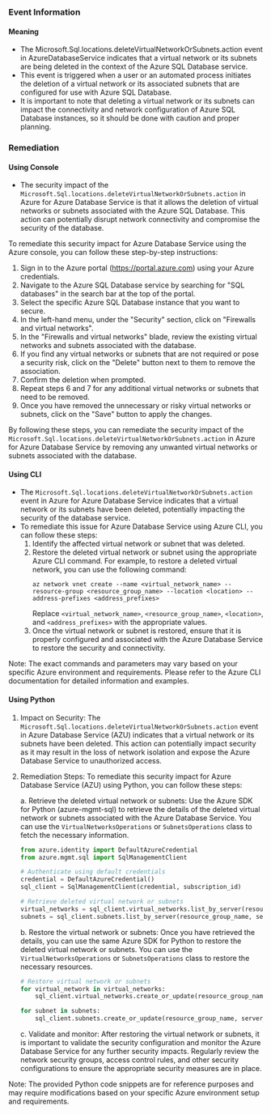 
### Event Information

#### Meaning

- The Microsoft.Sql.locations.deleteVirtualNetworkOrSubnets.action event in AzureDatabaseService indicates that a virtual network or its subnets are being deleted in the context of the Azure SQL Database service.
- This event is triggered when a user or an automated process initiates the deletion of a virtual network or its associated subnets that are configured for use with Azure SQL Database.
- It is important to note that deleting a virtual network or its subnets can impact the connectivity and network configuration of Azure SQL Database instances, so it should be done with caution and proper planning.

### Remediation

#### Using Console

- The security impact of the `Microsoft.Sql.locations.deleteVirtualNetworkOrSubnets.action` in Azure for Azure Database Service is that it allows the deletion of virtual networks or subnets associated with the Azure SQL Database. This action can potentially disrupt network connectivity and compromise the security of the database.

To remediate this security impact for Azure Database Service using the Azure console, you can follow these step-by-step instructions:

1. Sign in to the Azure portal (https://portal.azure.com) using your Azure credentials.
2. Navigate to the Azure SQL Database service by searching for "SQL databases" in the search bar at the top of the portal.
3. Select the specific Azure SQL Database instance that you want to secure.
4. In the left-hand menu, under the "Security" section, click on "Firewalls and virtual networks".
5. In the "Firewalls and virtual networks" blade, review the existing virtual networks and subnets associated with the database.
6. If you find any virtual networks or subnets that are not required or pose a security risk, click on the "Delete" button next to them to remove the association.
7. Confirm the deletion when prompted.
8. Repeat steps 6 and 7 for any additional virtual networks or subnets that need to be removed.
9. Once you have removed the unnecessary or risky virtual networks or subnets, click on the "Save" button to apply the changes.

By following these steps, you can remediate the security impact of the `Microsoft.Sql.locations.deleteVirtualNetworkOrSubnets.action` in Azure for Azure Database Service by removing any unwanted virtual networks or subnets associated with the database.

#### Using CLI

- The `Microsoft.Sql.locations.deleteVirtualNetworkOrSubnets.action` event in Azure for Azure Database Service indicates that a virtual network or its subnets have been deleted, potentially impacting the security of the database service.
- To remediate this issue for Azure Database Service using Azure CLI, you can follow these steps:
  1. Identify the affected virtual network or subnet that was deleted.
  2. Restore the deleted virtual network or subnet using the appropriate Azure CLI command. For example, to restore a deleted virtual network, you can use the following command:
     ```
     az network vnet create --name <virtual_network_name> --resource-group <resource_group_name> --location <location> --address-prefixes <address_prefixes>
     ```
     Replace `<virtual_network_name>`, `<resource_group_name>`, `<location>`, and `<address_prefixes>` with the appropriate values.
  3. Once the virtual network or subnet is restored, ensure that it is properly configured and associated with the Azure Database Service to restore the security and connectivity.

Note: The exact commands and parameters may vary based on your specific Azure environment and requirements. Please refer to the Azure CLI documentation for detailed information and examples.

#### Using Python

1. Impact on Security: The `Microsoft.Sql.locations.deleteVirtualNetworkOrSubnets.action` event in Azure Database Service (AZU) indicates that a virtual network or its subnets have been deleted. This action can potentially impact security as it may result in the loss of network isolation and expose the Azure Database Service to unauthorized access.

2. Remediation Steps: To remediate this security impact for Azure Database Service (AZU) using Python, you can follow these steps:

   a. Retrieve the deleted virtual network or subnets: Use the Azure SDK for Python (azure-mgmt-sql) to retrieve the details of the deleted virtual network or subnets associated with the Azure Database Service. You can use the `VirtualNetworksOperations` or `SubnetsOperations` class to fetch the necessary information.

   ```python
   from azure.identity import DefaultAzureCredential
   from azure.mgmt.sql import SqlManagementClient

   # Authenticate using default credentials
   credential = DefaultAzureCredential()
   sql_client = SqlManagementClient(credential, subscription_id)

   # Retrieve deleted virtual network or subnets
   virtual_networks = sql_client.virtual_networks.list_by_server(resource_group_name, server_name)
   subnets = sql_client.subnets.list_by_server(resource_group_name, server_name)
   ```

   b. Restore the virtual network or subnets: Once you have retrieved the details, you can use the same Azure SDK for Python to restore the deleted virtual network or subnets. You can use the `VirtualNetworksOperations` or `SubnetsOperations` class to restore the necessary resources.

   ```python
   # Restore virtual network or subnets
   for virtual_network in virtual_networks:
       sql_client.virtual_networks.create_or_update(resource_group_name, server_name, virtual_network_name, virtual_network)

   for subnet in subnets:
       sql_client.subnets.create_or_update(resource_group_name, server_name, virtual_network_name, subnet_name, subnet)
   ```

   c. Validate and monitor: After restoring the virtual network or subnets, it is important to validate the security configuration and monitor the Azure Database Service for any further security impacts. Regularly review the network security groups, access control rules, and other security configurations to ensure the appropriate security measures are in place.

Note: The provided Python code snippets are for reference purposes and may require modifications based on your specific Azure environment setup and requirements.

